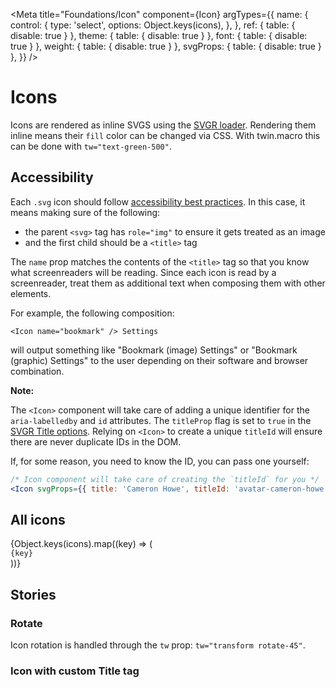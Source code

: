 <!-- Icons.stories.mdx-->



<Meta
  title="Foundations/Icon"
  component={Icon}
  argTypes={{
    name: {
      control: {
        type: 'select',
        options: Object.keys(icons),
      },
    },
    ref: { table: { disable: true } },
    theme: { table: { disable: true } },
    font: { table: { disable: true } },
    weight: { table: { disable: true } },
    svgProps: { table: { disable: true } },
  }}
/>

# Icons

Icons are rendered as inline SVGS using the [SVGR loader](https://react-svgr.com/docs/getting-started/). Rendering them inline means their `fill` color can be changed via CSS. With twin.macro this can be done with `tw="text-green-500"`.

<Canvas>
  <Story story={Default} />
</Canvas>

<ArgsTable of={Icon} story="^" />

## Accessibility

Each `.svg` icon should follow [accessibility best practices](https://www.deque.com/blog/creating-accessible-svgs/). In this case, it means making sure of the following:

- the parent `<svg>` tag has `role="img"` to ensure it gets treated as an image
- and the first child should be a `<title>` tag

The `name` prop matches the contents of the `<title>` tag so that you know what screenreaders will be reading. Since each icon is read by a screenreader, treat them as additional text when composing them with other elements.

For example, the following composition:

```tsx
<Icon name="bookmark" /> Settings
```

will output something like "Bookmark (image) Settings" or "Bookmark (graphic) Settings" to the user depending on their software and browser combination.

**Note:**

The `<Icon>` component will take care of adding a unique identifier for the `aria-labelledby` and `id` attributes. The `titleProp` flag is set to `true` in the [SVGR Title options](https://react-svgr.com/docs/options/#title). Relying on `<Icon>` to create a unique `titleId` will ensure there are never duplicate IDs in the DOM.

If, for some reason, you need to know the ID, you can pass one yourself:

```jsx
/* Icon component will take care of creating the `titleId` for you */
<Icon svgProps={{ title: 'Cameron Howe', titleId: 'avatar-cameron-howe' }} />
```

## All icons

<div style={{ display: 'flex', flexWrap: 'wrap', marginTop: '1rem' }}>
  {Object.keys(icons).map((key) => (
    <div
      style={{
        display: 'flex',
        alignItems: 'center',
        padding: '0.5rem',
        fontSize: '2rem',
        width: 200,
      }}
    >
      <Icon name={key} style={{ marginRight: '1rem' }} />
      <code>{key}</code>
    </div>
  ))}
</div>

## Stories

### Rotate

Icon rotation is handled through the `tw` prop: `tw="transform rotate-45"`.

<Canvas>
  <Story name="Rotate">
    <Rotate />
  </Story>
</Canvas>

### Icon with custom Title tag

<Canvas>
  <Story story={CustomTitle} />
</Canvas>
